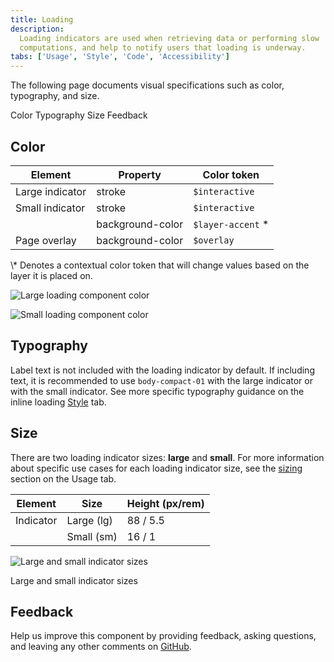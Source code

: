 ```yaml
---
title: Loading
description:
  Loading indicators are used when retrieving data or performing slow
  computations, and help to notify users that loading is underway.
tabs: ['Usage', 'Style', 'Code', 'Accessibility']
---
```


<PageDescription>

The following page documents visual specifications such as color, typography,
and size.

</PageDescription>

<AnchorLinks>

<AnchorLink>Color</AnchorLink>
<AnchorLink>Typography</AnchorLink>
<AnchorLink>Size</AnchorLink>
<AnchorLink>Feedback</AnchorLink>

</AnchorLinks>

## Color

| Element         | Property         | Color token        |
| --------------- | ---------------- | ------------------ |
| Large indicator | stroke           | `$interactive`     |
| Small indicator | stroke           | `$interactive`     |
|                 | background-color | `$layer-accent` \* |
| Page overlay    | background-color | `$overlay`         |

<Caption fullWidth>
  \* Denotes a contextual color token that will change values based on the layer
  it is placed on.
</Caption>

<Row>
<Column colLg={8}>

<Tabs>

<Tab label="Large">

![Large loading component color](images/loading-style-color-large.png)

</Tab>

<Tab label="Small">

![Small loading component color](images/loading-style-color-small.png)

</Tab>

</Tabs>

</Column>
</Row>

## Typography

Label text is not included with the loading indicator by default. If including
text, it is recommended to use `body-compact-01` with the large indicator or
with the small indicator. See more specific typography guidance on the inline
loading [Style](/components/inline-loading/style) tab.

## Size

There are two loading indicator sizes: **large** and **small**. For more
information about specific use cases for each loading indicator size, see the
[sizing](/components/loading/usage/#sizing) section on the Usage tab.

| Element   | Size       | Height (px/rem) |
| --------- | ---------- | --------------- |
| Indicator | Large (lg) | 88 / 5.5        |
|           | Small (sm) | 16 / 1          |

<div className="image--fixed">

![Large and small indicator sizes](images/loading-style-size.png)

</div>

<Caption>Large and small indicator sizes</Caption>

## Feedback

Help us improve this component by providing feedback, asking questions, and
leaving any other comments on
[GitHub](https://github.com/carbon-design-system/carbon-website/issues/new?assignees=&labels=feedback&template=feedback.md).
